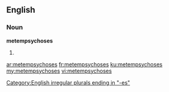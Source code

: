 ==English==
===Noun===
'''metempsychoses'''

#{{plural of|metempsychosis}}

[[Category:English irregular plurals ending in "-es"]]

[[ar:metempsychoses]]
[[fr:metempsychoses]]
[[ku:metempsychoses]]
[[my:metempsychoses]]
[[vi:metempsychoses]]